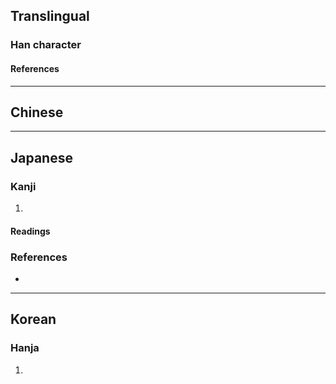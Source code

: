 {{also|圖|图}}
{{character info}}
{{character info|0x2F84D}}
==Translingual==

===Han character===
{{Han char|rn=31|rad=囗|as=11|sn=14|four=|canj=WIJW|ids=⿴[[囗]]⿳[[厶]][[十]][[囬]]}}

====References====
{{Han ref|kx=0221.010|dkj=04833|hdz=10726.070|uh=5717|ud=22295}}
{{Han ref|uh=2F84D}}

----

==Chinese==
{{zh-see|圖|v}}

----

==Japanese==

===Kanji===
{{ja-kanji|grade=|rs=囗11}}

# {{alternative form of|ja|圖}}

====Readings====
{{ja-readings
|goon=ず<づ
|kanon=と<と
|kun=え-, はか-る}}

===References===
* {{R:Koseki Moji|055150}}

----

==Korean==

===Hanja===
{{ko-hanja|hangeul=[[도]]|rv=do|mr=to}}

# {{rfdef|ko|sort=囗11}}